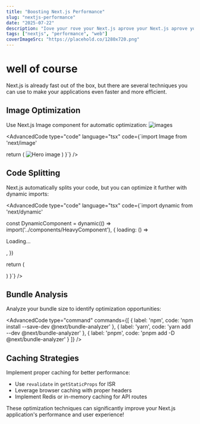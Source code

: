 ```yaml
---
title: "Boosting Next.js Performance"
slug: "nextjs-performance"
date: "2025-07-22"
description: "Iove your rove your Next.js aprove your Next.js aprove your Next.js apNext.js aprove your Next.js aprrove your Next.js aprove your Next.js aprove your Next.js aprove your Next.js apove your Next.js aprove your Next.js app performance with these proven tips."
tags: ["nextjs", "performance", "web"]
coverImageSrc: "https://placehold.co/1280x720.png"
---
```


# well of course

Next.js is already fast out of the box, but there are several techniques you can use to make your applications even faster and more efficient.

## Image Optimization

Use Next.js Image component for automatic optimization:
![images](https://placehold.co/6000x4000.png)

<AdvancedCode
  type="code"
  language="tsx"
  code={`import Image from 'next/image'

  return (
    <Image
      src="/hero.jpg"
      alt="Hero image"
      width={800}
      height={400}
      priority
    />
  )
}`}
/>


## Code Splitting

Next.js automatically splits your code, but you can optimize it further with dynamic imports:

<AdvancedCode
  type="code"
  language="tsx"
  code={`import dynamic from 'next/dynamic'

const DynamicComponent = dynamic(() => import('../components/HeavyComponent'), {
  loading: () => <p>Loading...</p>,
})

  return (
    <div>
      <DynamicComponent />
    </div>
  )
}`}
/>

## Bundle Analysis

Analyze your bundle size to identify optimization opportunities:

<AdvancedCode
  type="command"
  commands={[
    { label: 'npm', code: 'npm install --save-dev @next/bundle-analyzer' },
    { label: 'yarn', code: 'yarn add --dev @next/bundle-analyzer' },
    { label: 'pnpm', code: 'pnpm add -D @next/bundle-analyzer' }
  ]}
/>

## Caching Strategies

Implement proper caching for better performance:

- Use `revalidate` in `getStaticProps` for ISR
- Leverage browser caching with proper headers
- Implement Redis or in-memory caching for API routes

These optimization techniques can significantly improve your Next.js application's performance and user experience!
